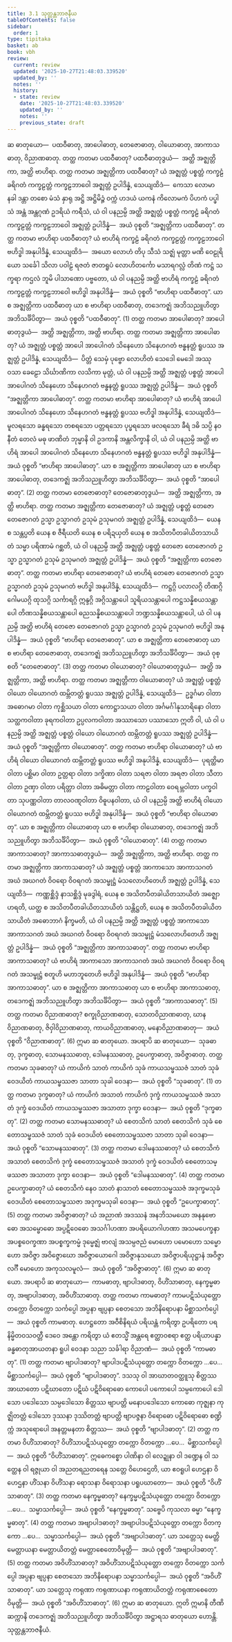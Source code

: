 ```yaml
---
title: 3.1 သုတ္တန္တဘာဇနီယ
tableOfContents: false
sidebar:
  order: 1
type: tipitaka
basket: ab
book: vbh
review:
  current: review
  updated: '2025-10-27T21:48:03.339520'
  updated_by: ''
  notes: ''
  history:
  - state: review
    date: '2025-10-27T21:48:03.339520'
    updated_by: ''
    notes: ''
    previous_state: draft
---
```



<ReviewStatus review={frontmatter.review} showDetails={true} />

<HypothesisAnnotation frontmatter={frontmatter} />

<DynamicBreadcrumb />

<Division number="172" book="vbh" e="ch" v="30" p="84">

<Paragraph number="613" book="vbh">
ဆ ဓာတုယော—  ပထဝီဓာတု, အာပေါဓာတု, တေဇောဓာတု, ဝါယောဓာတု, အာကာသဓာတု, ဝိညာဏဓာတု.
</Paragraph>

</Division>
<Division number="173" book="vbh" e="ch" v="30" p="84">

<Paragraph number="614" book="vbh">
တတ္ထ ကတမာ ပထဝီဓာတု? ပထဝီဓာတုဒွယံ—  အတ္ထိ အဇ္ဈတ္တိကာ, အတ္ထိ ဗာဟိရာ. တတ္ထ ကတမာ အဇ္ဈတ္တိကာ ပထဝီဓာတု? ယံ အဇ္ဈတ္တံ ပစ္စတ္တံ ကက္ခဠံ ခရိဂတံ ကက္ခဠတ္တံ ကက္ခဠဘာဝေါ အဇ္ဈတ္တံ ဥပါဒိန္နံ, သေယျထိဒံ—  ကေသာ လောမာ နခါ ဒန္တာ တစော မံသံ နှာရု အဋ္ဌိ အဋ္ဌိမိဉ္ဇံ ဝက္ကံ ဟဒယံ ယကနံ ကိလောမကံ ပိဟကံ ပပ္ဖါသံ အန္တံ အန္တဂုဏံ ဥဒရိယံ ကရီသံ, ယံ ဝါ ပနညမ္ပိ အတ္ထိ အဇ္ဈတ္တံ ပစ္စတ္တံ ကက္ခဠံ ခရိဂတံ ကက္ခဠတ္တံ ကက္ခဠဘာဝေါ အဇ္ဈတ္တံ ဥပါဒိန္နံ—  အယံ ဝုစ္စတိ “အဇ္ဈတ္တိကာ ပထဝီဓာတု”.
</Paragraph>

<Paragraph number="615" book="vbh">
တတ္ထ ကတမာ ဗာဟိရာ ပထဝီဓာတု? ယံ ဗာဟိရံ ကက္ခဠံ ခရိဂတံ ကက္ခဠတ္တံ ကက္ခဠဘာဝေါ ဗဟိဒ္ဓါ အနုပါဒိန္နံ, သေယျထိဒံ—  အယော လောဟံ တိပု သီသံ သဇ္ဈံ မုတ္တာ မဏိ ဝေဠုရိယော သင်္ခေါ သိလာ ပဝါဠံ ရဇတံ ဇာတရူပံ လောဟိတင်္ကော မသာရဂလ္လံ တိဏံ ကဋ္ဌံ သက္ခရာ ကဌလံ ဘူမိ ပါသာဏော ပဗ္ဗတော, ယံ ဝါ ပနညမ္ပိ အတ္ထိ ဗာဟိရံ ကက္ခဠံ ခရိဂတံ ကက္ခဠတ္တံ ကက္ခဠဘာဝေါ ဗဟိဒ္ဓါ အနုပါဒိန္နံ—  အယံ ဝုစ္စတိ “ဗာဟိရာ ပထဝီဓာတု”. ယာ စ အဇ္ဈတ္တိကာ ပထဝီဓာတု ယာ စ ဗာဟိရာ ပထဝီဓာတု, တဒေကဇ္ဈံ အဘိသညူဟိတွာ အဘိသင်္ခိပိတွာ—  အယံ ဝုစ္စတိ “ပထဝီဓာတု”. (1)
</Paragraph>

</Division>
<Division number="174" book="vbh" e="ch" v="30" p="84">

<Paragraph number="616" book="vbh">
တတ္ထ ကတမာ အာပေါဓာတု? အာပေါဓာတုဒွယံ—  အတ္ထိ အဇ္ဈတ္တိကာ, အတ္ထိ ဗာဟိရာ. တတ္ထ ကတမာ အဇ္ဈတ္တိကာ အာပေါဓာတု? ယံ အဇ္ဈတ္တံ ပစ္စတ္တံ အာပေါ အာပေါဂတံ သိနေဟော သိနေဟဂတံ ဗန္ဓနတ္တံ ရူပဿ အဇ္ဈတ္တံ ဥပါဒိန္နံ, သေယျထိဒံ—  ပိတ္တံ သေမှံ ပုဗ္ဗော လောဟိတံ သေဒေါ မေဒေါ အဿု ဝသာ ခေဠော သိင်္ဃာဏိကာ လသိကာ မုတ္တံ, ယံ ဝါ ပနညမ္ပိ အတ္ထိ အဇ္ဈတ္တံ ပစ္စတ္တံ အာပေါ အာပေါဂတံ သိနေဟော သိနေဟဂတံ ဗန္ဓနတ္တံ ရူပဿ အဇ္ဈတ္တံ ဥပါဒိန္နံ—  အယံ ဝုစ္စတိ “အဇ္ဈတ္တိကာ အာပေါဓာတု”.
</Paragraph>

<Paragraph number="617" book="vbh">
တတ္ထ ကတမာ ဗာဟိရာ အာပေါဓာတု? ယံ ဗာဟိရံ အာပေါ အာပေါဂတံ သိနေဟော သိနေဟဂတံ ဗန္ဓနတ္တံ ရူပဿ ဗဟိဒ္ဓါ အနုပါဒိန္နံ, သေယျထိဒံ—  မူလရသော ခန္ဓရသော တစရသော ပတ္တရသော ပုပ္ဖရသော ဖလရသော ခီရံ ဒဓိ သပ္ပိ နဝနီတံ တေလံ မဓု ဖာဏိတံ ဘုမ္မာနိ ဝါ ဥဒကာနိ အန္တလိက္ခာနိ ဝါ, ယံ ဝါ ပနညမ္ပိ အတ္ထိ ဗာဟိရံ အာပေါ အာပေါဂတံ သိနေဟော သိနေဟဂတံ ဗန္ဓနတ္တံ ရူပဿ ဗဟိဒ္ဓါ အနုပါဒိန္နံ—  အယံ ဝုစ္စတိ “ဗာဟိရာ အာပေါဓာတု”. ယာ စ အဇ္ဈတ္တိကာ အာပေါဓာတု ယာ စ ဗာဟိရာ အာပေါဓာတု, တဒေကဇ္ဈံ အဘိသညူဟိတွာ အဘိသင်္ခိပိတွာ—  အယံ ဝုစ္စတိ “အာပေါဓာတု”. (2)
</Paragraph>

</Division>
<Division number="175" book="vbh" e="ch" v="30" p="85">

<Paragraph number="618" book="vbh">
တတ္ထ ကတမာ တေဇောဓာတု? တေဇောဓာတုဒွယံ—  အတ္ထိ အဇ္ဈတ္တိကာ, အတ္ထိ ဗာဟိရာ. တတ္ထ ကတမာ အဇ္ဈတ္တိကာ တေဇောဓာတု? ယံ အဇ္ဈတ္တံ ပစ္စတ္တံ တေဇော တေဇောဂတံ ဥသ္မာ ဥသ္မာဂတံ ဥသုမံ ဥသုမဂတံ အဇ္ဈတ္တံ ဥပါဒိန္နံ, သေယျထိဒံ—  ယေန စ သန္တပ္ပတိ ယေန စ ဇီရီယတိ ယေန စ ပရိဍယှတိ ယေန စ အသိတပီတခါယိတသာယိတံ သမ္မာ ပရိဏာမံ ဂစ္ဆတိ, ယံ ဝါ ပနညမ္ပိ အတ္ထိ အဇ္ဈတ္တံ ပစ္စတ္တံ တေဇော တေဇောဂတံ ဥသ္မာ ဥသ္မာဂတံ ဥသုမံ ဥသုမဂတံ အဇ္ဈတ္တံ ဥပါဒိန္နံ—  အယံ ဝုစ္စတိ “အဇ္ဈတ္တိကာ တေဇောဓာတု”.
</Paragraph>

<Paragraph number="619" book="vbh">
တတ္ထ ကတမာ ဗာဟိရာ တေဇောဓာတု? ယံ ဗာဟိရံ တေဇော တေဇောဂတံ ဥသ္မာ ဥသ္မာဂတံ ဥသုမံ ဥသုမဂတံ ဗဟိဒ္ဓါ အနုပါဒိန္နံ, သေယျထိဒံ—  ကဋ္ဌဂ္ဂိ ပလာလဂ္ဂိ တိဏဂ္ဂိ ဂေါမယဂ္ဂိ ထုသဂ္ဂိ သင်္ကာရဂ္ဂိ ဣန္ဒဂ္ဂိ အဂ္ဂိသန္တာပေါ သူရိယသန္တာပေါ ကဋ္ဌသန္နိစယသန္တာပေါ တိဏသန္နိစယသန္တာပေါ ဓညသန္နိစယသန္တာပေါ ဘဏ္ဍသန္နိစယသန္တာပေါ, ယံ ဝါ ပနညမ္ပိ အတ္ထိ ဗာဟိရံ တေဇော တေဇောဂတံ ဥသ္မာ ဥသ္မာဂတံ ဥသုမံ ဥသုမဂတံ ဗဟိဒ္ဓါ အနုပါဒိန္နံ—  အယံ ဝုစ္စတိ “ဗာဟိရာ တေဇောဓာတု”. ယာ စ အဇ္ဈတ္တိကာ တေဇောဓာတု ယာ စ ဗာဟိရာ တေဇောဓာတု, တဒေကဇ္ဈံ အဘိသညူဟိတွာ အဘိသင်္ခိပိတွာ—  အယံ ဝုစ္စတိ “တေဇောဓာတု”. (3)
</Paragraph>

</Division>
<Division number="176" book="vbh" e="ch" v="30" p="86">

<Paragraph number="620" book="vbh">
တတ္ထ ကတမာ ဝါယောဓာတု? ဝါယောဓာတုဒွယံ—  အတ္ထိ အဇ္ဈတ္တိကာ, အတ္ထိ ဗာဟိရာ. တတ္ထ ကတမာ အဇ္ဈတ္တိကာ ဝါယောဓာတု? ယံ အဇ္ဈတ္တံ ပစ္စတ္တံ ဝါယော ဝါယောဂတံ ထမ္ဘိတတ္တံ ရူပဿ အဇ္ဈတ္တံ ဥပါဒိန္နံ, သေယျထိဒံ—  ဥဒ္ဓင်္ဂမာ ဝါတာ အဓောဂမာ ဝါတာ ကုစ္ဆိသယာ ဝါတာ ကောဋ္ဌာသယာ ဝါတာ အင်္ဂမင်္ဂါနုသာရိနော ဝါတာ သတ္ထကဝါတာ ခုရကဝါတာ ဥပ္ပလကဝါတာ အဿာသော ပဿာသော ဣတိ ဝါ, ယံ ဝါ ပနညမ္ပိ အတ္ထိ အဇ္ဈတ္တံ ပစ္စတ္တံ ဝါယော ဝါယောဂတံ ထမ္ဘိတတ္တံ ရူပဿ အဇ္ဈတ္တံ ဥပါဒိန္နံ—  အယံ ဝုစ္စတိ “အဇ္ဈတ္တိကာ ဝါယောဓာတု”.
</Paragraph>

<Paragraph number="621" book="vbh">
တတ္ထ ကတမာ ဗာဟိရာ ဝါယောဓာတု? ယံ ဗာဟိရံ ဝါယော ဝါယောဂတံ ထမ္ဘိတတ္တံ ရူပဿ ဗဟိဒ္ဓါ အနုပါဒိန္နံ, သေယျထိဒံ—  ပုရတ္ထိမာ ဝါတာ ပစ္ဆိမာ ဝါတာ ဥတ္တရာ ဝါတာ ဒက္ခိဏာ ဝါတာ သရဇာ ဝါတာ အရဇာ ဝါတာ သီတာ ဝါတာ ဥဏှာ ဝါတာ ပရိတ္တာ ဝါတာ အဓိမတ္တာ ဝါတာ ကာဠဝါတာ ဝေရမ္ဘဝါတာ ပက္ခဝါတာ သုပဏ္ဏဝါတာ တာလဝဏ္ဋဝါတာ ဝိဓူပနဝါတာ, ယံ ဝါ ပနညမ္ပိ အတ္ထိ ဗာဟိရံ ဝါယော ဝါယောဂတံ ထမ္ဘိတတ္တံ ရူပဿ ဗဟိဒ္ဓါ အနုပါဒိန္နံ—  အယံ ဝုစ္စတိ “ဗာဟိရာ ဝါယောဓာတု”. ယာ စ အဇ္ဈတ္တိကာ ဝါယောဓာတု ယာ စ ဗာဟိရာ ဝါယောဓာတု, တဒေကဇ္ဈံ အဘိသညူဟိတွာ အဘိသင်္ခိပိတွာ—  အယံ ဝုစ္စတိ “ဝါယောဓာတု”. (4)
</Paragraph>

</Division>
<Division number="177" book="vbh" e="ch" v="30" p="86">

<Paragraph number="622" book="vbh">
တတ္ထ ကတမာ အာကာသဓာတု? အာကာသဓာတုဒွယံ—  အတ္ထိ အဇ္ဈတ္တိကာ, အတ္ထိ ဗာဟိရာ. တတ္ထ ကတမာ အဇ္ဈတ္တိကာ အာကာသဓာတု? ယံ အဇ္ဈတ္တံ ပစ္စတ္တံ အာကာသော အာကာသဂတံ အဃံ အဃဂတံ ဝိဝရော ဝိဝရဂတံ အသမ္ဖုဋ္ဌံ မံသလောဟိတေဟိ အဇ္ဈတ္တံ ဥပါဒိန္နံ, သေယျထိဒံ—  ကဏ္ဏစ္ဆိဒ္ဒံ နာသစ္ဆိဒ္ဒံ မုခဒွါရံ, ယေန စ အသိတပီတခါယိတသာယိတံ အဇ္ဈောဟရတိ, ယတ္ထ စ အသိတပီတခါယိတသာယိတံ သန္တိဋ္ဌတိ, ယေန စ အသိတပီတခါယိတသာယိတံ အဓောဘာဂံ နိက္ခမတိ, ယံ ဝါ ပနညမ္ပိ အတ္ထိ အဇ္ဈတ္တံ ပစ္စတ္တံ အာကာသော အာကာသဂတံ အဃံ အဃဂတံ ဝိဝရော ဝိဝရဂတံ အသမ္ဖုဋ္ဌံ မံသလောဟိတေဟိ အဇ္ဈတ္တံ ဥပါဒိန္နံ—  အယံ ဝုစ္စတိ “အဇ္ဈတ္တိကာ အာကာသဓာတု”.
</Paragraph>

<Paragraph number="623" book="vbh">
တတ္ထ ကတမာ ဗာဟိရာ အာကာသဓာတု? ယံ ဗာဟိရံ အာကာသော အာကာသဂတံ အဃံ အဃဂတံ ဝိဝရော ဝိဝရဂတံ အသမ္ဖုဋ္ဌံ စတူဟိ မဟာဘူတေဟိ ဗဟိဒ္ဓါ အနုပါဒိန္နံ—  အယံ ဝုစ္စတိ “ဗာဟိရာ အာကာသဓာတု”. ယာ စ အဇ္ဈတ္တိကာ အာကာသဓာတု ယာ စ ဗာဟိရာ အာကာသဓာတု, တဒေကဇ္ဈံ အဘိသညူဟိတွာ အဘိသင်္ခိပိတွာ—  အယံ ဝုစ္စတိ “အာကာသဓာတု”. (5)
</Paragraph>

</Division>
<Division number="178" book="vbh" e="ch" v="30" p="87">

<Paragraph number="624" book="vbh">
တတ္ထ ကတမာ ဝိညာဏဓာတု? စက္ခုဝိညာဏဓာတု, သောတဝိညာဏဓာတု, ဃာနဝိညာဏဓာတု, ဇိဝှါဝိညာဏဓာတု, ကာယဝိညာဏဓာတု, မနောဝိညာဏဓာတု—  အယံ ဝုစ္စတိ “ဝိညာဏဓာတု”. (6)

</Paragraph>
</Division>

<Paragraph number="625" type="center" book="vbh">
ဣမာ ဆ ဓာတုယော.


</Paragraph>

<Division number="179" book="vbh" e="ch" v="30" p="87">

<Paragraph number="626" book="vbh">
အပရာပိ ဆ ဓာတုယော—  သုခဓာတု, ဒုက္ခဓာတု, သောမနဿဓာတု, ဒေါမနဿဓာတု, ဥပေက္ခာဓာတု, အဝိဇ္ဇာဓာတု.
</Paragraph>

</Division>
<Division number="180" book="vbh" e="ch" v="30" p="87">

<Paragraph number="627" book="vbh">
တတ္ထ ကတမာ သုခဓာတု? ယံ ကာယိကံ သာတံ ကာယိကံ သုခံ ကာယသမ္ဖဿဇံ သာတံ သုခံ ဝေဒယိတံ ကာယသမ္ဖဿဇာ သာတာ သုခါ ဝေဒနာ—  အယံ ဝုစ္စတိ “သုခဓာတု”. (1)
</Paragraph>

<Paragraph number="628" book="vbh">
တတ္ထ ကတမာ ဒုက္ခဓာတု? ယံ ကာယိကံ အသာတံ ကာယိကံ ဒုက္ခံ ကာယသမ္ဖဿဇံ အသာတံ ဒုက္ခံ ဝေဒယိတံ ကာယသမ္ဖဿဇာ အသာတာ ဒုက္ခာ ဝေဒနာ—  အယံ ဝုစ္စတိ “ဒုက္ခဓာတု”. (2)
</Paragraph>

<Paragraph number="629" book="vbh">
တတ္ထ ကတမာ သောမနဿဓာတု? ယံ စေတသိကံ သာတံ စေတသိကံ သုခံ စေတောသမ္ဖဿဇံ သာတံ သုခံ ဝေဒယိတံ စေတောသမ္ဖဿဇာ သာတာ သုခါ ဝေဒနာ—  အယံ ဝုစ္စတိ “သောမနဿဓာတု”. (3)
</Paragraph>

<Paragraph number="630" book="vbh">
တတ္ထ ကတမာ ဒေါမနဿဓာတု? ယံ စေတသိကံ အသာတံ စေတသိကံ ဒုက္ခံ စေတောသမ္ဖဿဇံ အသာတံ ဒုက္ခံ ဝေဒယိတံ စေတောသမ္ဖဿဇာ အသာတာ ဒုက္ခာ ဝေဒနာ—  အယံ ဝုစ္စတိ “ဒေါမနဿဓာတု”. (4)
</Paragraph>

<Paragraph number="631" book="vbh">
တတ္ထ ကတမာ ဥပေက္ခာဓာတု? ယံ စေတသိကံ နေဝ သာတံ နာသာတံ စေတောသမ္ဖဿဇံ အဒုက္ခမသုခံ ဝေဒယိတံ စေတောသမ္ဖဿဇာ အဒုက္ခမသုခါ ဝေဒနာ—  အယံ ဝုစ္စတိ “ဥပေက္ခာဓာတု”. (5)
</Paragraph>

<Paragraph number="632" book="vbh">
တတ္ထ ကတမာ အဝိဇ္ဇာဓာတု? ယံ အညာဏံ အဒဿနံ အနဘိသမယော အနနုဗောဓော အသမ္ဗောဓော အပ္ပဋိဝေဓော အသင်္ဂါဟဏာ အပရိယောဂါဟဏာ အသမပေက္ခနာ အပစ္စဝေက္ခဏာ အပစ္စက္ခကမ္မံ ဒုမ္မေဇ္ဈံ ဗာလျံ အသမ္ပဇညံ မောဟော ပမောဟော သမ္မောဟော အဝိဇ္ဇာ အဝိဇ္ဇောဃော အဝိဇ္ဇာယောဂေါ အဝိဇ္ဇာနုသယော အဝိဇ္ဇာပရိယုဋ္ဌာနံ အဝိဇ္ဇာလင်္ဂီ မောဟော အကုသလမူလံ—  အယံ ဝုစ္စတိ “အဝိဇ္ဇာဓာတု”. (6)

</Paragraph>
</Division>

<Paragraph number="633" type="center" book="vbh">
ဣမာ ဆ ဓာတုယော.


</Paragraph>

<Division number="181" book="vbh" e="ch" v="30" p="88">

<Paragraph number="634" book="vbh">
အပရာပိ ဆ ဓာတုယော—  ကာမဓာတု, ဗျာပါဒဓာတု, ဝိဟိံသာဓာတု, နေက္ခမ္မဓာတု, အဗျာပါဒဓာတု, အဝိဟိံသာဓာတု.
</Paragraph>

</Division>
<Division number="182" book="vbh" e="ch" v="30" p="88">

<Paragraph number="635" book="vbh">
တတ္ထ ကတမာ ကာမဓာတု? ကာမပဋိသံယုတ္တော တက္ကော ဝိတက္ကော သင်္ကပ္ပေါ အပ္ပနာ ဗျပ္ပနာ စေတသော အဘိနိရောပနာ မိစ္ဆာသင်္ကပ္ပေါ—  အယံ ဝုစ္စတိ ကာမဓာတု. ဟေဋ္ဌတော အဝီစိနိရယံ ပရိယန္တံ ကရိတွာ ဥပရိတော ပရနိမ္မိတဝသဝတ္တီ ဒေဝေ အန္တော ကရိတွာ ယံ ဧတသ္မိံ အန္တရေ ဧတ္ထာဝစရာ ဧတ္ထ ပရိယာပန္နာ ခန္ဓဓာတုအာယတနာ ရူပါ ဝေဒနာ သညာ သင်္ခါရာ ဝိညာဏံ—  အယံ ဝုစ္စတိ “ကာမဓာတု”. (1)
</Paragraph>

<Paragraph number="636" book="vbh">
တတ္ထ ကတမာ ဗျာပါဒဓာတု? ဗျာပါဒပဋိသံယုတ္တော တက္ကော ဝိတက္ကော …ပေ…  မိစ္ဆာသင်္ကပ္ပေါ—  အယံ ဝုစ္စတိ “ဗျာပါဒဓာတု”. ဒသသု ဝါ အာဃာတဝတ္ထူသု စိတ္တဿ အာဃာတော ပဋိဃာတော ပဋိဃံ ပဋိဝိရောဓော ကောပေါ ပကောပေါ သမ္ပကောပေါ ဒေါသော ပဒေါသော သမ္ပဒေါသော စိတ္တဿ ဗျာပတ္တိ မနောပဒေါသော ကောဓော ကုဇ္ဈနာ ကုဇ္ဈိတတ္တံ ဒေါသော ဒုဿနာ ဒုဿိတတ္တံ ဗျာပတ္တိ ဗျာပဇ္ဇနာ ဝိရောဓော ပဋိဝိရောဓော စဏ္ဍိက္ကံ အသုရောပေါ အနတ္တမနတာ စိတ္တဿ—  အယံ ဝုစ္စတိ “ဗျာပါဒဓာတု”. (2)
</Paragraph>

<Paragraph number="637" book="vbh">
တတ္ထ ကတမာ ဝိဟိံသာဓာတု? ဝိဟိံသာပဋိသံယုတ္တော တက္ကော ဝိတက္ကော …ပေ…  မိစ္ဆာသင်္ကပ္ပေါ—  အယံ ဝုစ္စတိ “ဝိဟိံသာဓာတု”. ဣဓေကစ္စော ပါဏိနာ ဝါ လေဍ္ဍုနာ ဝါ ဒဏ္ဍေန ဝါ သတ္ထေန ဝါ ရဇ္ဇုယာ ဝါ အညတရညတရေန သတ္တေ ဝိဟေဌေတိ, ယာ ဧဝရူပါ ဟေဌနာ ဝိဟေဌနာ ဟိံသနာ ဝိဟိံသနာ ရောသနာ ဝိရောသနာ ပရူပဃာတော—  အယံ ဝုစ္စတိ “ဝိဟိံသာဓာတု”. (3)
</Paragraph>

<Paragraph number="638" book="vbh">
တတ္ထ ကတမာ နေက္ခမ္မဓာတု? နေက္ခမ္မပဋိသံယုတ္တော တက္ကော ဝိတက္ကော …ပေ…  သမ္မာသင်္ကပ္ပေါ—  အယံ ဝုစ္စတိ “နေက္ခမ္မဓာတု”. သဗ္ဗေပိ ကုသလာ ဓမ္မာ “နေက္ခမ္မဓာတု”. (4)
</Paragraph>

<Paragraph number="639" book="vbh">
တတ္ထ ကတမာ အဗျာပါဒဓာတု? အဗျာပါဒပဋိသံယုတ္တော တက္ကော ဝိတက္ကော …ပေ…  သမ္မာသင်္ကပ္ပေါ—  အယံ ဝုစ္စတိ “အဗျာပါဒဓာတု”. ယာ သတ္တေသု မေတ္တိ မေတ္တာယနာ မေတ္တာယိတတ္တံ မေတ္တာစေတောဝိမုတ္တိ—  အယံ ဝုစ္စတိ “အဗျာပါဒဓာတု”. (5)
</Paragraph>

<Paragraph number="640" book="vbh">
တတ္ထ ကတမာ အဝိဟိံသာဓာတု? အဝိဟိံသာပဋိသံယုတ္တော တက္ကော ဝိတက္ကော သင်္ကပ္ပေါ အပ္ပနာ ဗျပ္ပနာ စေတသော အဘိနိရောပနာ သမ္မာသင်္ကပ္ပေါ—  အယံ ဝုစ္စတိ “အဝိဟိံသာဓာတု”. ယာ သတ္တေသု ကရုဏာ ကရုဏာယနာ ကရုဏာယိတတ္တံ ကရုဏာစေတောဝိမုတ္တိ—  အယံ ဝုစ္စတိ “အဝိဟိံသာဓာတု”. (6)

</Paragraph>
</Division>

<Paragraph number="641" type="center" book="vbh">
ဣမာ ဆ ဓာတုယော.


</Paragraph>

<Paragraph number="642" book="vbh">
ဣတိ ဣမာနိ တီဏိ ဆက္ကာနိ တဒေကဇ္ဈံ အဘိသညူဟိတွာ အဘိသင်္ခိပိတွာ အဋ္ဌာရသ ဓာတုယော ဟောန္တိ.

</Paragraph>

<Paragraph number="643" type="center" book="vbh">
သုတ္တန္တဘာဇနီယံ.
</Paragraph>